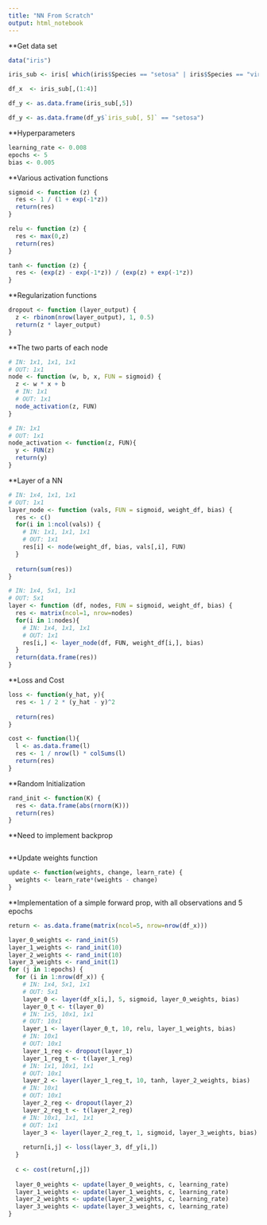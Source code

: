 ```yaml
---
title: "NN From Scratch"
output: html_notebook
---
```


**Get data set
```r
data("iris")

iris_sub <- iris[ which(iris$Species == "setosa" | iris$Species == "virginica"), ]

df_x  <- iris_sub[,(1:4)]

df_y <- as.data.frame(iris_sub[,5])

df_y <- as.data.frame(df_y$`iris_sub[, 5]` == "setosa")
```

**Hyperparameters
```r
learning_rate <- 0.008
epochs <- 5
bias <- 0.005
```

**Various activation functions
```r
sigmoid <- function (z) {
  res <- 1 / (1 + exp(-1*z))
  return(res)
}

relu <- function (z) {
  res <- max(0,z)
  return(res)
}

tanh <- function (z) {
  res <- (exp(z) - exp(-1*z)) / (exp(z) + exp(-1*z))
}
```

**Regularization functions
```r
dropout <- function (layer_output) {
  z <- rbinom(nrow(layer_output), 1, 0.5)
  return(z * layer_output)
}
```

**The two parts of each node
```r
# IN: 1x1, 1x1, 1x1
# OUT: 1x1
node <- function (w, b, x, FUN = sigmoid) {
  z <- w * x + b
  # IN: 1x1
  # OUT: 1x1
  node_activation(z, FUN)
}

# IN: 1x1
# OUT: 1x1
node_activation <- function(z, FUN){
  y <- FUN(z)
  return(y)
}
```

**Layer of a NN
```r
# IN: 1x4, 1x1, 1x1
# OUT: 1x1
layer_node <- function (vals, FUN = sigmoid, weight_df, bias) {
  res <- c()
  for(i in 1:ncol(vals)) {
    # IN: 1x1, 1x1, 1x1
    # OUT: 1x1
    res[i] <- node(weight_df, bias, vals[,i], FUN)
  }
  
  return(sum(res))
}

# IN: 1x4, 5x1, 1x1
# OUT: 5x1
layer <- function (df, nodes, FUN = sigmoid, weight_df, bias) {
  res <- matrix(ncol=1, nrow=nodes)
  for(i in 1:nodes){
    # IN: 1x4, 1x1, 1x1
    # OUT: 1x1
    res[i,] <- layer_node(df, FUN, weight_df[i,], bias)
  }
  return(data.frame(res))
}
```

**Loss and Cost
```r
loss <- function(y_hat, y){
  res <- 1 / 2 * (y_hat - y)^2
  
  return(res)
}

cost <- function(l){
  l <- as.data.frame(l)
  res <- 1 / nrow(l) * colSums(l)
  return(res)
}
```

**Random Initialization
```r
rand_init <- function(K) {
  res <- data.frame(abs(rnorm(K)))
  return(res)
}
```

**Need to implement backprop
```r

```

**Update weights function
```r
update <- function(weights, change, learn_rate) {
  weights <- learn_rate*(weights - change)
}
```

**Implementation of a simple forward prop, with all observations and 5 epochs
```r
return <- as.data.frame(matrix(ncol=5, nrow=nrow(df_x)))

layer_0_weights <- rand_init(5)
layer_1_weights <- rand_init(10)
layer_2_weights <- rand_init(10)
layer_3_weights <- rand_init(1)
for (j in 1:epochs) {
  for (i in 1:nrow(df_x)) {
    # IN: 1x4, 5x1, 1x1
    # OUT: 5x1
    layer_0 <- layer(df_x[i,], 5, sigmoid, layer_0_weights, bias)
    layer_0_t <- t(layer_0)
    # IN: 1x5, 10x1, 1x1
    # OUT: 10x1
    layer_1 <- layer(layer_0_t, 10, relu, layer_1_weights, bias)
    # IN: 10x1
    # OUT: 10x1
    layer_1_reg <- dropout(layer_1)
    layer_1_reg_t <- t(layer_1_reg)
    # IN: 1x1, 10x1, 1x1
    # OUT: 10x1
    layer_2 <- layer(layer_1_reg_t, 10, tanh, layer_2_weights, bias)
    # IN: 10x1
    # OUT: 10x1
    layer_2_reg <- dropout(layer_2)
    layer_2_reg_t <- t(layer_2_reg)
    # IN: 10x1, 1x1, 1x1
    # OUT: 1x1
    layer_3 <- layer(layer_2_reg_t, 1, sigmoid, layer_3_weights, bias)
    
    return[i,j] <- loss(layer_3, df_y[i,])
  }
  
  c <- cost(return[,j])
  
  layer_0_weights <- update(layer_0_weights, c, learning_rate)
  layer_1_weights <- update(layer_1_weights, c, learning_rate)
  layer_2_weights <- update(layer_2_weights, c, learning_rate)
  layer_3_weights <- update(layer_3_weights, c, learning_rate)
}
```





